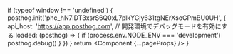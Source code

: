 


  if (typeof window !== 'undefined') {
    posthog.init('phc_hN7lDT3xsrS6Q0xL7plkYGjy631tgNErXsoGPmBU0UH', {
      api_host: 'https://app.posthog.com',
      // 開発環境でデバッグモードを有効にする
      loaded: (posthog) => {
          if (process.env.NODE_ENV === 'development') posthog.debug()
      }
    })
  }
  return <Component {...pageProps} />
}


